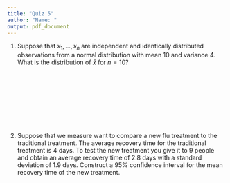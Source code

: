```yaml
---
title: "Quiz 5"
author: "Name: "
output: pdf_document
---
```


1.  Suppose that $x_{1}, \ldots, x_{n}$ are independent and identically distributed observations from a normal distribution with mean $10$ and variance $4$.  What is the distribution of $\bar{x}$ for $n = 10$?
   \
    \
    \
    \
    \
    \
    \
    \
    \
    \
2.  Suppose that we measure want to compare a new flu treatment to the traditional treatment.  The average recovery time for the traditional treatment is 4 days.  To test the new treatment you give it to 9 people and obtain an average recovery time of 2.8 days with a standard deviation of 1.9 days.  Construct a $95 \%$ confidence interval for the mean recovery time of the new treatment.

        
    